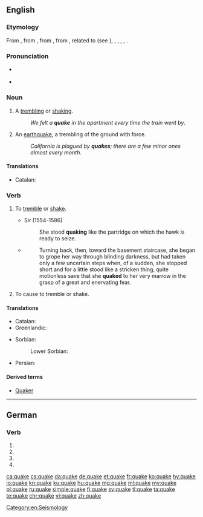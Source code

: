 ==English==

===Etymology===
From {{etyl|enm|en}} {{m|enm|quaken}}, from {{etyl|ang|en}} {{m|ang|cwacian||to quake, tremble, chatter}}, from {{etyl|gem-pro|en}} {{m|gem-pro|*kwakōną||to shake, quiver, tremble}}, from {{etyl|ine-pro|en}} {{m|ine-pro|*gʷog-||to shake, swing}}, related to {{etyl|ang|-}} {{m|ang|cweccan||to shake, swing, move, vibrate, shake off, give up}} (see {{l|en|quitch}}), <!--{{etyl|frs|-}} {{term|kwakkelje||to flounder, limp|lang=frs}},--> {{etyl|nl|-}} {{m|nl|kwakkelen||to ail, be ailing}}, {{etyl|de|-}} {{m|de|Quackelei||chattering}}, {{etyl|da|-}} {{m|da|kvakle||to bungle}}, {{etyl|la|-}} {{m|la|vēxō||toss, shake violently, jostle, vex}}, {{etyl|ga|-}} {{m|ga|bogadh||a move, movement, shift, change}}.

===Pronunciation===
* {{a|GenAm|RP}} {{IPA|/kweɪk/|lang=en}}
* {{rhymes|eɪk|lang=en}}

===Noun===
{{en-noun}}

# A [[tremble|trembling]] or [[shake|shaking]].
#: ''We felt a '''quake''' in the apartment every time the train went by''.
# An [[earthquake]], a trembling of the ground with force.
#: ''California is plagued by '''quakes'''; there are a few minor ones almost every month''.

====Translations====
{{trans-top|trembling or shaking}}
* Catalan: {{t|ca|tremolor|m}}
{{trans-mid}}
{{trans-bottom}}

{{trans-see|earthquake}}

===Verb===
{{en-verb|quakes|quaking|quaked|past2=quoke|past2_qual=archaic|past3=quook|past3_qual=obsolete}}

# {{lb|en|intransitive}} To [[tremble]] or [[shake]].
#: {{ux|en|I felt the ground '''quaking''' beneath my feet.}}
#* Sir {{w|Philip Sidney}} (1554-1586)
#*: She stood '''quaking''' like the partridge on which the hawk is ready to seize.
#* {{RQ:Vance Nobody|III}}
#*: Turning back, then, toward the basement staircase, she began to grope her way through blinding darkness, but had taken only a few uncertain steps when, of a sudden, she stopped short and for a little stood like a stricken thing, quite motionless save that she '''quaked''' to her very marrow in the grasp of a great and enervating fear.
# {{lb|en|transitive|obsolete}} To cause to tremble or shake.
#: {{rfquotek|Shakespeare}}

====Translations====
{{trans-top|tremble or shake}}
* Catalan: {{t+|ca|tremolar}}
* Greenlandic: {{t|kl|nuna sajuppoq}}
{{trans-mid}}
* Sorbian:
*: Lower Sorbian: {{t|dsb|rdžaś|impf}}
{{trans-bottom}}

{{checktrans-top}}
* Persian: {{t+check|fa|تکان|tr=tekân|sc=fa-Arab}}
{{trans-mid}}
{{trans-bottom}}

====Derived terms====
* [[Quaker]]

[[Category:en:Seismology]]

----

==German==

===Verb===
{{head|de|verb form}}

# {{de-verb form of|quaken|1|s|g}}
# {{de-verb form of|quaken|i|s}}
# {{de-verb form of|quaken|1|s|k1}}
# {{de-verb form of|quaken|3|s|k1}}

[[ca:quake]]
[[cs:quake]]
[[da:quake]]
[[de:quake]]
[[et:quake]]
[[fr:quake]]
[[ko:quake]]
[[hy:quake]]
[[io:quake]]
[[kn:quake]]
[[ku:quake]]
[[hu:quake]]
[[mg:quake]]
[[ml:quake]]
[[my:quake]]
[[pl:quake]]
[[ru:quake]]
[[simple:quake]]
[[fi:quake]]
[[sv:quake]]
[[tl:quake]]
[[ta:quake]]
[[te:quake]]
[[chr:quake]]
[[vi:quake]]
[[zh:quake]]